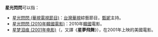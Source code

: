 '''星光閃閃'''可以指：

*[[星光閃閃_(華視電視節目)|星光閃閃 (華視電視節目)]]：[[台灣|台灣]][[華視|華視]]綜藝節目，[[甄妮|甄妮]]主持。
*[[星光閃閃_(2010年韓國電影)|星光閃閃 (2010年韓國電影)]]：2010年[[韓國|韓國]]電影。
*[[星梦泪痕_(2001年电影)|星梦泪痕 (2001年电影)]]（{{lang-en|''Glitter''}}，又譯《'''星夢飛舞'''》），在2001年上映的美國電影。
{{disambig|X星|Cat=四字作品消歧義}}